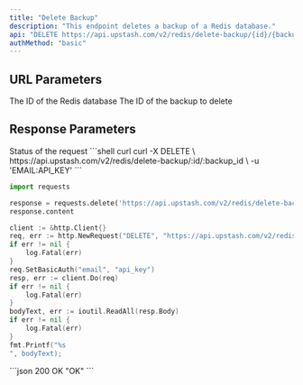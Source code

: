 ```yaml
---
title: "Delete Backup"
description: "This endpoint deletes a backup of a Redis database."
api: "DELETE https://api.upstash.com/v2/redis/delete-backup/{id}/{backup_id}"
authMethod: "basic"
---
```


## URL Parameters

<ParamField path="id" type="string" required>
  The ID of the Redis database
</ParamField>

<ParamField path="backup_id" type="string" required>
  The ID of the backup to delete
</ParamField>

## Response Parameters

<ResponseField name="status" type="string">
  Status of the request
</ResponseField>

<RequestExample>
```shell curl
curl -X DELETE \
  https://api.upstash.com/v2/redis/delete-backup/:id/:backup_id \
  -u 'EMAIL:API_KEY'
```

```python Python
import requests

response = requests.delete('https://api.upstash.com/v2/redis/delete-backup/:id/:backup_id', auth=('EMAIL', 'API_KEY'))
response.content
```

```go Go
client := &http.Client{}
req, err := http.NewRequest("DELETE", "https://api.upstash.com/v2/redis/delete-backup/:id/:backup_id", nil)
if err != nil {
    log.Fatal(err)
}
req.SetBasicAuth("email", "api_key")
resp, err := client.Do(req)
if err != nil {
    log.Fatal(err)
}
bodyText, err := ioutil.ReadAll(resp.Body)
if err != nil {
    log.Fatal(err)
}
fmt.Printf("%s
", bodyText);
```
</RequestExample>

<ResponseExample>
```json 200 OK
"OK"
```
</ResponseExample>